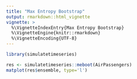 ```yaml
---
title: "Max Entropy Bootstrap"
output: rmarkdown::html_vignette
vignette: >
  %\VignetteIndexEntry{Max Entropy Bootstrap}
  %\VignetteEngine{knitr::rmarkdown}
  %\VignetteEncoding{UTF-8}
---
```


```r
library(simulatetimeseries)
```


```r
res <- simulatetimeseries::meboot(AirPassengers)
matplot(res$ensemble, type='l')
```


